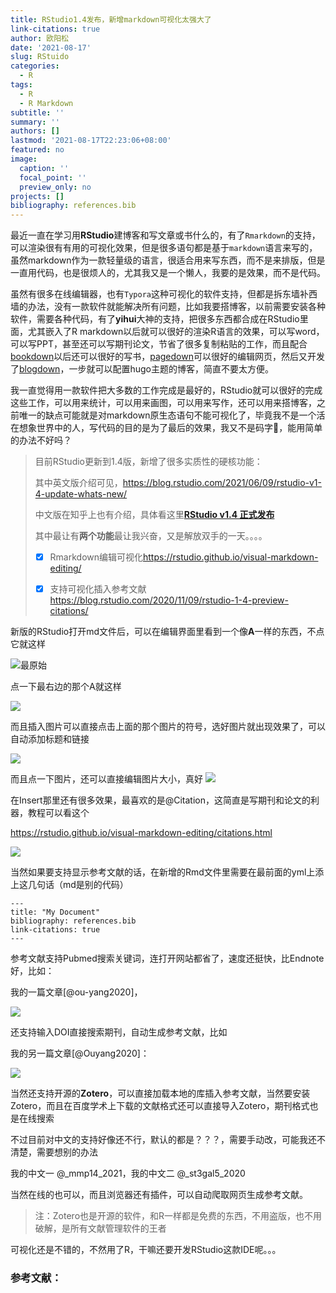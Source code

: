 ```yaml
---
title: RStudio1.4发布，新增markdown可视化太强大了
link-citations: true
author: 欧阳松
date: '2021-08-17'
slug: RStuido
categories:
  - R
tags:
  - R
  - R Markdown
subtitle: ''
summary: ''
authors: []
lastmod: '2021-08-17T22:23:06+08:00'
featured: no
image:
  caption: ''
  focal_point: ''
  preview_only: no
projects: []
bibliography: references.bib
---
```


最近一直在学习用**RStudio**建博客和写文章或书什么的，有了`Rmarkdown`的支持，可以渲染很有有用的可视化效果，但是很多语句都是基于`markdown`语言来写的，虽然markdown作为一款轻量级的语言，很适合用来写东西，而不是来排版，但是一直用代码，也是很烦人的，尤其我又是一个懒人，我要的是效果，而不是代码。

虽然有很多在线编辑器，也有`Typora`这种可视化的软件支持，但都是拆东墙补西墙的办法，没有一款软件就能解决所有问题，比如我要搭博客，以前需要安装各种软件，需要各种代码，有了**yihui**大神的支持，把很多东西都合成在RStudio里面，尤其嵌入了R markdown以后就可以很好的渲染R语言的效果，可以写word，可以写PPT，甚至还可以写期刊论文，节省了很多复制粘贴的工作，而且配合[bookdown]{.ul}以后还可以很好的写书，[pagedown]{.ul}可以很好的编辑网页，然后又开发了[blogdown]{.ul}，一步就可以配置hugo主题的博客，简直不要太方便。

我一直觉得用一款软件把大多数的工作完成是最好的，RStudio就可以很好的完成这些工作，可以用来统计，可以用来画图，可以用来写作，还可以用来搭博客，之前唯一的缺点可能就是对markdown原生态语句不能可视化了，毕竟我不是一个活在想象世界中的人，写代码的目的是为了最后的效果，我又不是码字🐶，能用简单的办法不好吗？

> 目前RStudio更新到1.4版，新增了很多实质性的硬核功能：
>
> 其中英文版介绍可见，<https://blog.rstudio.com/2021/06/09/rstudio-v1-4-update-whats-new/>
>
> 中文版在知乎上也有介绍，具体看这里[**RStudio v1.4 正式发布**](https://zhuanlan.zhihu.com/p/345804036)
>
> 其中最让有**两个功能**最让我兴奋，又是解放双手的一天。。。。
>
> -   [x] Rmarkdown编辑可视化<https://rstudio.github.io/visual-markdown-editing/>
>
> -   [x] 支持可视化插入参考文献<https://blog.rstudio.com/2020/11/09/rstudio-1-4-preview-citations/>

新版的RStudio打开md文件后，可以在编辑界面里看到一个像**A**一样的东西，不点它就这样

![](1.jpeg "最原始")

点一下最右边的那个A就这样

![](A.jpeg)

而且插入图片可以直接点击上面的那个图片的符号，选好图片就出现效果了，可以自动添加标题和链接

![](2.1.jpeg)

而且点一下图片，还可以直接编辑图片大小，真好 ![](1.1.jpeg)

在Insert那里还有很多效果，最喜欢的是\@Citation，这简直是写期刊和论文的利器，教程可以看这个

<https://rstudio.github.io/visual-markdown-editing/citations.html>

![](2.jpeg)

当然如果要支持显示参考文献的话，在新增的Rmd文件里需要在最前面的yml上添上这几句话（md是别的代码）

    ---
    title: "My Document"
    bibliography: references.bib
    link-citations: true
    ---

参考文献支持Pubmed搜索关键词，连打开网站都省了，速度还挺快，比Endnote好，比如：

我的一篇文章[@ou-yang2020]，

![](6.jpeg)

还支持输入DOI直接搜索期刊，自动生成参考文献，比如

我的另一篇文章[@Ouyang2020]：

![](4.jpeg)

当然还支持开源的**Zotero**，可以直接加载本地的库插入参考文献，当然要安装Zotero，而且在百度学术上下载的文献格式还可以直接导入Zotero，期刊格式也是在线搜索

不过目前对中文的支持好像还不行，默认的都是？？？，需要手动改，可能我还不清楚，需要想别的办法

我的中文一 @_mmp14_2021，我的中文二  @_st3gal5_2020

当然在线的也可以，而且浏览器还有插件，可以自动爬取网页生成参考文献。

> 注：Zotero也是开源的软件，和R一样都是免费的东西，不用盗版，也不用破解，是所有文献管理软件的王者

可视化还是不错的，不然用了R，干嘛还要开发RStudio这款IDE呢。。。

### 参考文献：
